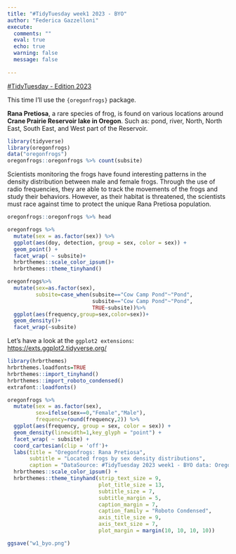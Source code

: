 ```yaml
---
title: "#TidyTuesday week1 2023 - BYO"
author: "Federica Gazzelloni"
execute:  
  comments: ""
  eval: true
  echo: true
  warning: false
  message: false
            
---
```



[#TidyTuesday - Edition 2023](https://github.com/rfordatascience/tidytuesday/tree/master/data/2023)

This time I'll use the `{oregonfrogs}` package.

**Rana Pretiosa**, a rare species of frog, is found on various locations around **Crane Prairie Reservoir lake in Oregon**. Such as: pond, river, North, North East, South East, and West part of the Reservoir. 
```r
library(tidyverse)
library(oregonfrogs)
data("oregonfrogs")
oregonfrogs::oregonfrogs %>% count(subsite)
```

Scientists monitoring the frogs have found interesting patterns in the density distribution between male and female frogs. Through the use of radio frequencies, they are able to track the movements of the frogs and study their behaviors. However, as their habitat is threatened, the scientists must race against time to protect the unique Rana Pretiosa population.


```r
oregonfrogs::oregonfrogs %>% head
```

```r
oregonfrogs %>%
  mutate(sex = as.factor(sex)) %>%
  ggplot(aes(doy, detection, group = sex, color = sex)) +
  geom_point() +
  facet_wrap( ~ subsite)+
  hrbrthemes::scale_color_ipsum()+
  hrbrthemes::theme_tinyhand()
```



```r
oregonfrogs%>%
  mutate(sex=as.factor(sex),
         subsite=case_when(subsite=="Cow Camp Pond"~"Pond",
                           subsite=="Cow Camp Pond"~"Pond",
                           TRUE~subsite))%>%
  ggplot(aes(frequency,group=sex,color=sex))+
  geom_density()+
  facet_wrap(~subsite)
```
Let's have a look at the `ggplot2 extensions`: [https://exts.ggplot2.tidyverse.org/](https://exts.ggplot2.tidyverse.org/)

```r
library(hrbrthemes)
hrbrthemes.loadfonts=TRUE
hrbrthemes::import_tinyhand()
hrbrthemes::import_roboto_condensed()
extrafont::loadfonts()

```


```r
oregonfrogs %>%
  mutate(sex = as.factor(sex),
         sex=ifelse(sex==0,"Female","Male"),
         frequency=round(frequency,2)) %>%
  ggplot(aes(frequency, group = sex, color = sex)) +
  geom_density(linewidth=1,key_glyph = "point") +
  facet_wrap( ~ subsite) +
  coord_cartesian(clip = 'off')+
  labs(title = "Oregonfrogs: Rana Pretiosa",
       subtitle = "Located frogs by sex density distributions",
       caption = "DataSource: #TidyTuesday 2023 week1 - BYO data: Oregonfrogs\nDataViz: Federica Gazzelloni #30DayChartChallenge 2023 Day3 - fauna/flora\n") +
  hrbrthemes::scale_color_ipsum() +
  hrbrthemes::theme_tinyhand(strip_text_size = 9,
                             plot_title_size = 13,
                             subtitle_size = 7,
                             subtitle_margin = 5,
                             caption_margin = 7,
                             caption_family = "Roboto Condensed",
                             axis_title_size = 9,
                             axis_text_size = 7,
                             plot_margin = margin(10, 10, 10, 10))
```



```r
ggsave("w1_byo.png")
```



